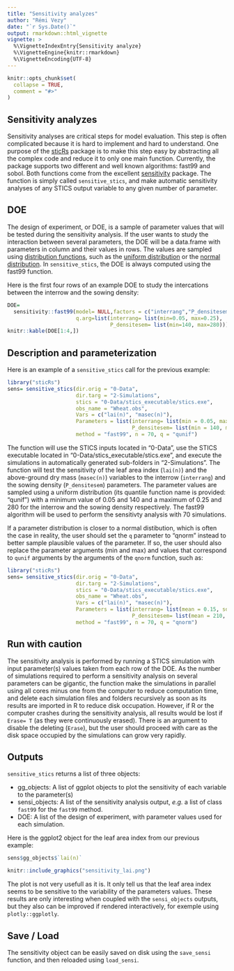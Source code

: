 ```yaml
---
title: "Sensitivity analyzes"
author: "Rémi Vezy"
date: "`r Sys.Date()`"
output: rmarkdown::html_vignette
vignette: >
  %\VignetteIndexEntry{Sensitivity analyze}
  %\VignetteEngine{knitr::rmarkdown}
  %\VignetteEncoding{UTF-8}
---
```


```r
knitr::opts_chunk$set(
  collapse = TRUE,
  comment = "#>"
)
```

## Sensitivity analyzes

Sensitivity analyses are critical steps for model evaluation. This step is often complicated because it is hard to implement and hard to understand. One purpose of the [sticRs](https://vezy.github.io/sticRs/) package is to make this step easy by abstracting all the complex code and reduce it to only one main function.
Currently, the package supports two different and well known algorithms: fast99 and sobol. Both functions come from the excellent [sensitivity](https://cran.r-project.org/web/packages/sensitivity/index.html) package.
The function is simply called `sensitive_stics`, and make automatic sensitivity analyses of any STICS output variable to any given number of parameter.

## DOE

The design of experiment, or DOE, is a sample of parameter values that will be tested during the sensitivity analysis. If the user wants to study the interaction between several parameters, the DOE will be a data.frame with parameters in column and their values in rows. The values are sampled using [distribution functions](https://www.rdocumentation.org/packages/stats/versions/3.5.1/topics/Distributions), such as the [uniform distribution](https://www.rdocumentation.org/packages/stats/versions/3.5.1/topics/Uniform) or the [normal distribution](https://www.rdocumentation.org/packages/stats/versions/3.5.1/topics/Normal). In `sensitive_stics`, the DOE is always computed using the fast99 function. 

Here is the first four rows of an example DOE to study the intercations between the interrow and the sowing density: 
```r
DOE= 
  sensitivity::fast99(model= NULL,factors = c("interrang","P_densitesem"),n=70,q="qunif",
                      q.arg=list(interrang= list(min=0.05, max=0.25),
                                 P_densitesem= list(min=140, max=280)))$X
knitr::kable(DOE[1:4,])
```

## Description and parameterization

Here is an example of a `sensitive_stics` call for the previous example:
```r
library("sticRs")
sens= sensitive_stics(dir.orig = "0-Data",
                      dir.targ = "2-Simulations",
                      stics = "0-Data/stics_executable/stics.exe",
                      obs_name = "Wheat.obs",
                      Vars = c("lai(n)", "masec(n)"),
                      Parameters = list(interrang= list(min = 0.05, max = 0.25),
                                        P_densitesem= list(min = 140, max = 280))
                      method = "fast99", n = 70, q = "qunif")
```

The function will use the STICS inputs located in "0-Data", use the STICS executable located in "0-Data/stics_executable/stics.exe", and execute the simulations in automatically generated sub-folders in "2-Simulations". The function will test the sensitivity of the leaf area index (`lai(n)`) and the above-ground dry mass (`masec(n)`) variables to the interrow (`interrang`) and the sowing density (`P_densitesem`) parameters. The parameter values are sampled using a uniform distribution (its quantile function name is provided: "qunif") with a minimum value of 0.05 and 140 and a maximum of 0.25 and 280 for the interrow and the sowing density respectively. The fast99 algorithm will be used to perform the sensitivty analysis with 70 simulations.

If a parameter distribution is closer to a normal distibution, which is often the case in reality, the user should set the `q` parameter to "qnorm" instead to better sample plausible values of the parameter. If so, the user should also replace the parameter arguments (min and max) and values that correspond to `qunif` arguments by the arguments of the `qnorm` function, such as:
```r
library("sticRs")
sens= sensitive_stics(dir.orig = "0-Data",
                      dir.targ = "2-Simulations",
                      stics = "0-Data/stics_executable/stics.exe",
                      obs_name = "Wheat.obs",
                      Vars = c("lai(n)", "masec(n)"),
                      Parameters = list(interrang= list(mean = 0.15, sd = 0.05),
                                        P_densitesem= list(mean = 210, sd = 70))
                      method = "fast99", n = 70, q = "qnorm")
```

## Run with caution

The sensitivity analysis is performed by running a STICS simulation with input parameter(s) values taken from each row of the DOE. As the number of simulations required to perform a sensitivity analysis on several parameters can be gigantic, the function make the simulations in parallel using all cores minus one from the computer to reduce computation time, and delete each simulation files and folders recursively as soon as its results are imported in R to reduce disk occupation. However, if R or the computer crashes during the sensitivity analysis, all results would be lost if `Erase= T` (as they were continuously erased). There is an argument to disable the deleting (`Erase`), but the user should proceed with care as the disk space occupied by the simulations can grow very rapidly.

## Outputs

`sensitive_stics` returns a list of three objects: 

* gg_objects: A list of ggplot objects to plot the sensitivity of each variable to the parameter(s) 
* sensi_objects: A list of the sensitivity analysis output, *e.g.* a list of class `fast99` for the `fast99` method.
* DOE: A list of the design of experiment, with parameter values used for each simulation.

Here is the ggplot2 object for the leaf area index from our previous example:
```r
sens$gg_objects$`lai(n)`
```

```r
knitr::include_graphics("sensitivity_lai.png")
```

The plot is not very usefull as it is. It only tell us that the leaf area index seems to be sensitive to the variability of the parameters values. These results are only interesting when coupled with the `sensi_objects` outputs, but they also can be improved if rendered interactively, for exemple using `plotly::ggplotly`.

## Save / Load

The sensitivity object can be easily saved on disk using the `save_sensi` function, and then reloaded using `load_sensi`. 

